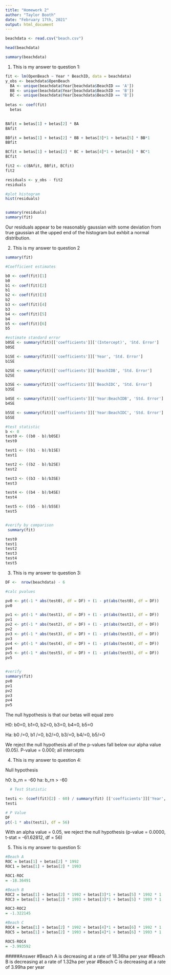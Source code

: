 ```yaml
---
title: "Homework 2"
author: "Taylor Booth"
date: "February 17th, 2021"
output: html_document
---
```


```r
  
beachdata <- read.csv("beach.csv")

head(beachdata)

summary(beachdata)

```
1. This is my answer to question 1:
  
```r

fit <- lm(OpenBeach ~ Year * BeachID, data = beachdata)
y_obs <- beachdata$OpenBeach
  BA <- unique(beachdata$Year[beachdata$BeachID == 'A'])
  BB <- unique(beachdata$Year[beachdata$BeachID == 'B'])
  BC <- unique(beachdata$Year[beachdata$BeachID == 'B'])
  
betas <- coef(fit)
  betas
  

BAfit = betas[1] + betas[2] * BA
BAfit

BBfit = betas[1] + betas[2] * BB + betas[3]*1 + betas[5] * BB*1
BBfit

BCfit = betas[1] + betas[2] * BC + betas[4]*1 + betas[6] * BC*1
BCfit

fit2 <- c(BAfit, BBfit, BCfit)
fit2

residuals <- y_obs - fit2
residuals

#plot histogram
hist(residuals)


summary(residuals)
summary(fit)


```
Our residuals appear to be reasonably gaussian with some deviation from true gaussian at the 
upped end of the histogram but exhbit a normal distribution.




2. This is my answer to question 2
```r
summary(fit)

#Coefficient estimates

b0 <- coef(fit)[1]
b0
b1 <- coef(fit)[2]
b1
b2 <- coef(fit)[3]
b2
b3 <- coef(fit)[4]
b3
b4 <- coef(fit)[5]
b4
b5 <- coef(fit)[6]
b5

#estimate standard error
b0SE <- summary(fit)[['coefficients']]['(Intercept)', 'Std. Error']
b0SE

b1SE <- summary(fit)[['coefficients']]['Year', 'Std. Error']
b1SE

b2SE <- summary(fit)[['coefficients']]['BeachIDB', 'Std. Error']
b2SE

b3SE <- summary(fit)[['coefficients']]['BeachIDC', 'Std. Error']
b3SE

b4SE <- summary(fit)[['coefficients']]['Year:BeachIDB', 'Std. Error']
b4SE

b5SE <- summary(fit)[['coefficients']]['Year:BeachIDC', 'Std. Error']
b5SE

#test statistic
b <- 0
test0 <- ((b0 - b)/b0SE)
test0

test1 <- ((b1 - b)/b1SE)
test1

test2 <- ((b2 - b)/b2SE)
test2

test3 <- ((b3 - b)/b3SE)
test3

test4 <- ((b4 - b)/b4SE)
test4

test5 <- ((b5 - b)/b5SE)
test5


#verify by comparison
 summary(fit)

test0
test1
test2
test3
test4
test5


```
3. This is my answer to question 3:
```r

DF <-  nrow(beachdata) - 6

#calc pvalues

pv0 <- pt(-1 * abs(test0), df = DF) + (1 - pt(abs(test0), df = DF))
pv0

pv1 <- pt(-1 * abs(test1), df = DF) + (1 - pt(abs(test1), df = DF))
pv1
pv2 <- pt(-1 * abs(test2), df = DF) + (1 - pt(abs(test2), df = DF))
pv2
pv3 <- pt(-1 * abs(test3), df = DF) + (1 - pt(abs(test3), df = DF))
pv3
pv4 <- pt(-1 * abs(test4), df = DF) + (1 - pt(abs(test4), df = DF)) 
pv4
pv5 <- pt(-1 * abs(test5), df = DF) + (1 - pt(abs(test5), df = DF)) 
pv5


#verify
summary(fit)
pv0
pv1
pv2
pv3
pv4
pv5

```
   The null hypothesis is that our betas will equal zero

H0: b0=0, b1=0, b2=0, b3=0, b4=0, b5=0

Ha: b0 /=0, b1 /=0, b2/=0, b3/=0, b4/=0, b5/=0

We reject the null hypothesis all of the p-values fall below our alpha value (0.05). P-value = 0.000; all intercepts


4. This is my answer to question 4:
  
Null hypothesis 

h0: b_rn = -60
ha: b_rn > -60
  
``` r

  # Test Statistic                   

testi <- (coef(fit)[2] - 60) / summary(fit) [['coefficients']]['Year', 'Std. Error']
testi

# P Value
DF
pt(-1 * abs(testi), df = 56)


```
With an alpha value = 0.05, we reject the null hypothesis (p-value = 0.0000, t-stat = -61.62812, df = 56)



5. This is my answer to question 5:
  
``` r
  
#Beach A  
ROC = betas[1] + betas[2] * 1992
ROC1 = betas[1] + betas[2] * 1993

ROC1-ROC
= -18.36491

#Beach B
ROC2 = betas[1] + betas[2] * 1992 + betas[3]*1 + betas[5] * 1992 * 1
ROC3 = betas[1] + betas[2] * 1993 + betas[3]*1 + betas[5] * 1993 * 1

ROC3-ROC2
= -1.322145

#Beach C
ROC4 = betas[1] + betas[2] * 1992 + betas[4]*1 + betas[6] * 1992 * 1
ROC5 = betas[1] + betas[2] * 1993 + betas[4]*1 + betas[6] * 1993 * 1

ROC5-ROC4
= -3.993592

```
#####Answer
#Beach A is decreasing at a rate of 18.36ha per year
#Beach B is decreasing at a rate of 1.32ha per year
#Beach C is decreasing at a rate of 3.99ha per year
  
